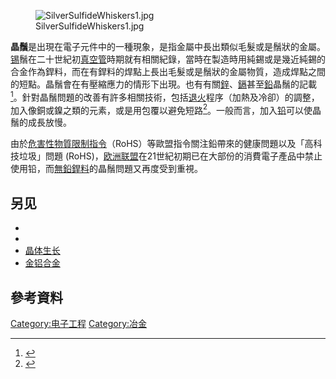 [[Image:SilverSulfideWhiskers1.jpg|thumb]]

'''晶鬚'''是出現在電子元件中的一種現象，是指金屬中長出類似毛髮或是鬚狀的金屬。[[锡|锡]]鬚在二十世紀初[[真空管|真空管]]時期就有相關紀錄，當時在製造時用純錫或是幾近純錫的合金作為銲料，而在有銲料的焊點上長出毛髮或是鬚狀的金屬物質，造成焊點之間的短點。晶鬚會在有壓縮應力的情形下出現。也有有關[[鋅|鋅]]、[[鎘|鎘]]甚至[[鉛|鉛]]晶鬚的記載<ref>{{cite web|url=http://nepp.nasa.gov/WHISKER/reference/tech_papers/2012-Panashchenko-IPC-Art-of-Metal-Whisker-Appreciation.pdf|title=Whisker Resistant Metal Coatings|author=Lyudmyla Panashchenko|publisher=NEPP NASA|accessdate=23 October 2013|archive-date=2017-08-29|archive-url=https://web.archive.org/web/20170829132645/https://nepp.nasa.gov/whisker/reference/tech_papers/2012-Panashchenko-IPC-Art-of-Metal-Whisker-Appreciation.pdf|dead-url=no}}</ref>。針對晶鬚問題的改善有許多相關技術，包括[[退火|退火]]程序（加熱及冷卻）的調整，加入像銅或鎳之類的元素，或是用{{le|敷形塗料|conformal coating}}包覆以避免短路<ref>{{cite web |url=http://www.dfrsolutions.com/uploads/white-papers/WP_SnWhisker.pdf |title=A New (Better) Approach to Tin Whisker Mitigation |author1=Craig Hillman |author2=Gregg Kittlesen |author3=Randy Schueller |last-author-amp=yes |publisher=DFR Solutions |accessdate=23 October 2013 |archive-date=2016-10-20 |archive-url=https://web.archive.org/web/20161020172533/http://www.dfrsolutions.com/uploads/white-papers/WP_SnWhisker.pdf |dead-url=no }}</ref>。一般而言，加入[[铅|铅]]可以使晶鬚的成長放慢。

由於[[危害性物質限制指令|危害性物質限制指令]]（RoHS）等歐盟指令關注鉛帶來的健康問題以及「高科技垃圾」問題 (RoHS)，[[欧洲联盟|欧洲联盟]]在21世紀初期已在大部份的消費電子產品中禁止使用铅，而[[無鉛銲料|無鉛銲料]]的晶鬚問題又再度受到重視。

==另见==
* {{le|單晶晶鬚|Monocrystalline whisker}}
* {{le|樹枝狀結晶|Dendrite (metal)}}
* [[晶体生长|晶体生长]]
* [[金铝合金|金铝合金]]

==參考資料==
{{reflist}}

{{技術小作品}}
[[Category:电子工程|Category:电子工程]]
[[Category:冶金|Category:冶金]]